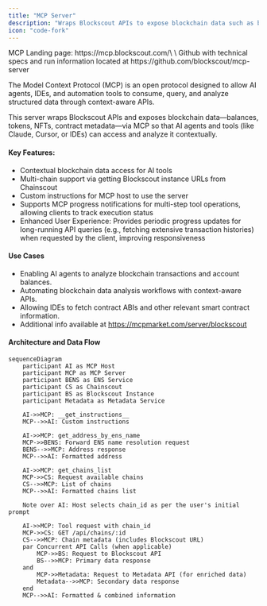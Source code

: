 ```yaml
---
title: "MCP Server"
description: "Wraps Blockscout APIs to expose blockchain data such as balances, tokens, NFTs, and contract metadata via MCP"
icon: "code-fork"
---
```


<Tip>
  MCP Landing page: https://mcp.blockscout.com/\
  \
  Github with technical specs and run information located at https://github.com/blockscout/mcp-server
</Tip>

The Model Context Protocol (MCP) is an open protocol designed to allow AI agents, IDEs, and automation tools to consume, query, and analyze structured data through context-aware APIs.

This server wraps Blockscout APIs and exposes blockchain data—balances, tokens, NFTs, contract metadata—via MCP so that AI agents and tools (like Claude, Cursor, or IDEs) can access and analyze it contextually.

#### **Key Features:**

- Contextual blockchain data access for AI tools
- Multi-chain support via getting Blockscout instance URLs from Chainscout
- Custom instructions for MCP host to use the server
- Supports MCP progress notifications for multi-step tool operations, allowing clients to track execution status
- Enhanced User Experience: Provides periodic progress updates for long-running API queries (e.g., fetching extensive transaction histories) when requested by the client, improving responsiveness

#### Use Cases

- Enabling AI agents to analyze blockchain transactions and account balances.
- Automating blockchain data analysis workflows with context-aware APIs.
- Allowing IDEs to fetch contract ABIs and other relevant smart contract information.
- Additional info available at https://mcpmarket.com/server/blockscout

#### **Architecture and Data Flow**

```mermaid
sequenceDiagram
    participant AI as MCP Host
    participant MCP as MCP Server
    participant BENS as ENS Service
    participant CS as Chainscout
    participant BS as Blockscout Instance
    participant Metadata as Metadata Service

    AI->>MCP: __get_instructions__
    MCP-->>AI: Custom instructions

    AI->>MCP: get_address_by_ens_name
    MCP->>BENS: Forward ENS name resolution request
    BENS-->>MCP: Address response
    MCP-->>AI: Formatted address

    AI->>MCP: get_chains_list
    MCP->>CS: Request available chains
    CS-->>MCP: List of chains
    MCP-->>AI: Formatted chains list

    Note over AI: Host selects chain_id as per the user's initial prompt

    AI->>MCP: Tool request with chain_id
    MCP->>CS: GET /api/chains/:id
    CS-->>MCP: Chain metadata (includes Blockscout URL)
    par Concurrent API Calls (when applicable)
        MCP->>BS: Request to Blockscout API
        BS-->>MCP: Primary data response
    and
        MCP->>Metadata: Request to Metadata API (for enriched data)
        Metadata-->>MCP: Secondary data response
    end
    MCP-->>AI: Formatted & combined information
```